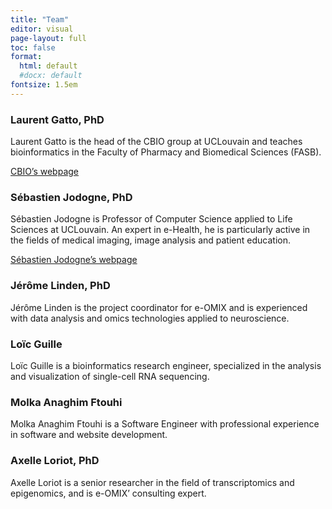 ```yaml
---
title: "Team"
editor: visual
page-layout: full
toc: false
format:
  html: default
  #docx: default
fontsize: 1.5em
---
```


### Laurent Gatto, PhD

Laurent Gatto is the head of the CBIO group at UCLouvain and teaches bioinformatics in the Faculty of Pharmacy and Biomedical Sciences (FASB).

[CBIO's webpage](https://lgatto.github.io/cbio-lab/ "CBIO lab")

### Sébastien Jodogne, PhD

Sébastien Jodogne is Professor of Computer Science applied to Life Sciences at UCLouvain. An expert in e-Health, he is particularly active in the fields of medical imaging, image analysis and patient education.

[Sébastien Jodogne's webpage](https://www.info.ucl.ac.be/~sjodogne/ "Sébastien Jodogne")

### Jérôme Linden, PhD

Jérôme Linden is the project coordinator for e-OMIX and is experienced with data analysis and omics technologies applied to neuroscience.

### Loïc Guille

Loïc Guille is a bioinformatics research engineer, specialized in the analysis and visualization of single-cell RNA sequencing.

### Molka Anaghim Ftouhi

Molka Anaghim Ftouhi is a Software Engineer with professional experience in software and website development.

### Axelle Loriot, PhD

Axelle Loriot is a senior researcher in the field of transcriptomics and epigenomics, and is e-OMIX' consulting expert.
